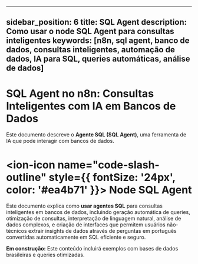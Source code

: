 
---

sidebar_position: 6
title: SQL Agent
description: Como usar o node SQL Agent para consultas inteligentes
keywords: [n8n, sql agent, banco de dados, consultas inteligentes, automação de dados, IA para SQL, queries automáticas, análise de dados]
---

# SQL Agent no n8n: Consultas Inteligentes com IA em Bancos de Dados

Este documento descreve o **Agente SQL (SQL Agent)**, uma ferramenta de IA que pode interagir com bancos de dados.

# <ion-icon name="code-slash-outline" style={{ fontSize: '24px', color: '#ea4b71' }}></ion-icon> Node SQL Agent

Este documento explica como **usar agentes SQL** para consultas inteligentes em bancos de dados, incluindo geração automática de queries, otimização de consultas, interpretação de linguagem natural, análise de dados complexos, e criação de interfaces que permitem usuários não-técnicos extrair insights de dados através de perguntas em português convertidas automaticamente em SQL eficiente e seguro.

**Em construção:** Este conteúdo incluirá exemplos com bases de dados brasileiras e queries otimizadas.
